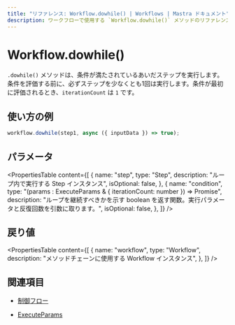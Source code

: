 ```yaml
---
title: "リファレンス: Workflow.dowhile() | Workflows | Mastra ドキュメント"
description: ワークフローで使用する `Workflow.dowhile()` メソッドのリファレンス。条件が満たされている間、ステップを実行し続けるループを作成します。
---
```


# Workflow.dowhile()

`.dowhile()` メソッドは、条件が満たされているあいだステップを実行します。条件を評価する前に、必ずステップを少なくとも1回は実行します。条件が最初に評価されるとき、`iterationCount` は `1` です。

## 使い方の例

```typescript copy
workflow.dowhile(step1, async ({ inputData }) => true);
```


## パラメータ

<PropertiesTable
  content={[
    {
      name: "step",
      type: "Step",
      description: "ループ内で実行する Step インスタンス",
      isOptional: false,
    },
    {
      name: "condition",
      type: "(params : ExecuteParams & { iterationCount: number }) => Promise<boolean>",
      description:
        "ループを継続すべきかを示す boolean を返す関数。実行パラメータと反復回数を引数に取ります。",
      isOptional: false,
    },
  ]}
/>

## 戻り値

<PropertiesTable
  content={[
    {
      name: "workflow",
      type: "Workflow",
      description: "メソッドチェーンに使用する Workflow インスタンス",
    },
  ]}
/>

## 関連項目

- [制御フロー](/docs/workflows/control-flow)

- [ExecuteParams](../step#executeparams)